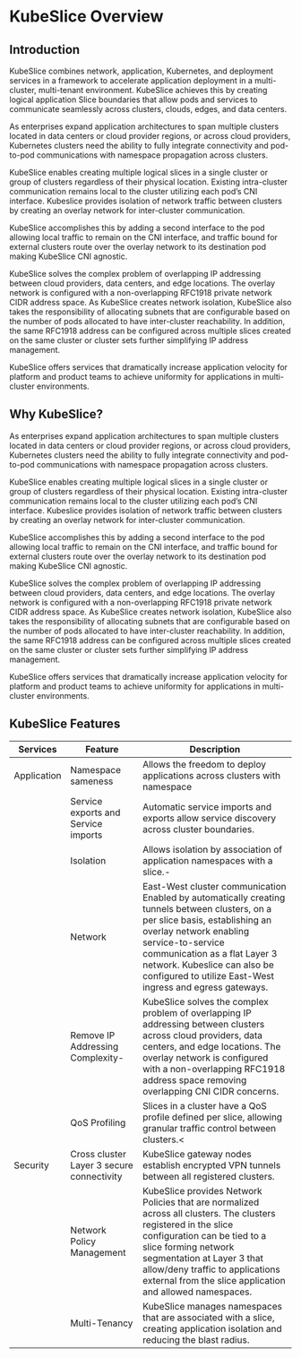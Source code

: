 # KubeSlice Overview 

## Introduction
KubeSlice combines network, application, Kubernetes, and deployment services in a framework to accelerate 
application deployment in a multi-cluster, multi-tenant environment. KubeSlice achieves this by 
creating logical application Slice boundaries that allow pods and services to communicate seamlessly 
across clusters, clouds, edges, and data centers.

As enterprises expand application architectures to span multiple clusters located in data centers or cloud 
provider regions, or across cloud providers, Kubernetes clusters need the ability to fully integrate 
connectivity and pod-to-pod communications with namespace propagation across clusters.

KubeSlice enables creating multiple logical slices in a single cluster or group of clusters regardless of 
their physical location.  Existing intra-cluster communication remains local to the cluster utilizing each 
pod’s CNI interface. Kubeslice provides isolation of network traffic between clusters by creating an overlay 
network for inter-cluster communication.

KubeSlice accomplishes this by adding a second interface to the pod allowing local traffic to remain on the 
CNI interface, and traffic bound for external clusters route over the overlay network to its destination pod 
making KubeSlice CNI agnostic. 

KubeSlice solves the complex problem of overlapping IP addressing between cloud providers, data centers, and 
edge locations. The overlay network is configured with a non-overlapping RFC1918 private network CIDR address 
space. As KubeSlice creates network isolation, KubeSlice also takes the responsibility of allocating subnets 
that are configurable based on the number of pods allocated to have inter-cluster reachability. In addition, 
the same RFC1918 address can be configured across multiple slices created on the same cluster or cluster sets 
further simplifying IP address management.

KubeSlice offers services that dramatically increase application velocity for platform and product teams to 
achieve uniformity for applications in multi-cluster environments.

## Why KubeSlice?
As enterprises expand application architectures to span multiple clusters located in data centers or cloud 
provider regions, or across cloud providers, Kubernetes clusters need the ability to fully integrate 
connectivity and pod-to-pod communications with namespace propagation across clusters.

KubeSlice enables creating multiple logical slices in a single cluster or group of clusters regardless of 
their physical location.  Existing intra-cluster communication remains local to the cluster utilizing each 
pod’s CNI interface. Kubeslice provides isolation of network traffic between clusters by creating an overlay 
network for inter-cluster communication.

KubeSlice accomplishes this by adding a second interface to the pod allowing local traffic to remain on the 
CNI interface, and traffic bound for external clusters route over the overlay network to its destination pod 
making KubeSlice CNI agnostic. 

KubeSlice solves the complex problem of overlapping IP addressing between cloud providers, data centers, and 
edge locations. The overlay network is configured with a non-overlapping RFC1918 private network CIDR address 
space. As KubeSlice creates network isolation, KubeSlice also takes the responsibility of allocating subnets 
that are configurable based on the number of pods allocated to have inter-cluster reachability. In addition, 
the same RFC1918 address can be configured across multiple slices created on the same cluster or cluster sets 
further simplifying IP address management.

KubeSlice offers services that dramatically increase application velocity for platform and product teams to 
achieve uniformity for applications in multi-cluster environments.

## KubeSlice Features


| **Services**                        | **Feature**  | **Description**   |
| ----------------------------------- | --------------------------------| ----------------------------------------------------------------- 
| Application                         |  Namespace sameness | Allows the freedom to deploy applications across clusters with namespace |parity.|
| | Service exports and Service imports | Automatic service imports and exports allow service discovery across cluster boundaries. |
| | Isolation | Allows isolation by association of application namespaces with a slice.- | 
|  | Network | East-West cluster communication Enabled by automatically creating tunnels between clusters, on a per slice basis, establishing an overlay network enabling service-to-service communication as a flat Layer 3 network. Kubeslice can also be configured to utilize East-West ingress and egress gateways.|
| | Remove IP Addressing Complexity- | KubeSlice solves the complex problem of overlapping IP addressing between clusters across cloud providers, data centers, and edge locations. The overlay network is configured with a non-overlapping RFC1918 address space removing overlapping CNI CIDR concerns.| 
|  | QoS Profiling |  Slices in a cluster have a QoS profile defined per slice, allowing granular traffic control between clusters.< |
| Security                            | Cross cluster Layer 3 secure connectivity  | KubeSlice gateway nodes establish encrypted VPN tunnels between all registered clusters. |
|                                     | Network Policy Management | KubeSlice provides Network Policies that are normalized across all clusters. The clusters registered in the slice configuration can be tied to a slice forming network segmentation at Layer 3 that allow/deny traffic to applications external from the slice application and allowed namespaces. |
|                                     | Multi-Tenancy   | KubeSlice manages namespaces that are associated with a slice, creating application isolation and reducing the blast radius.    |                                                                                                                                                                   |